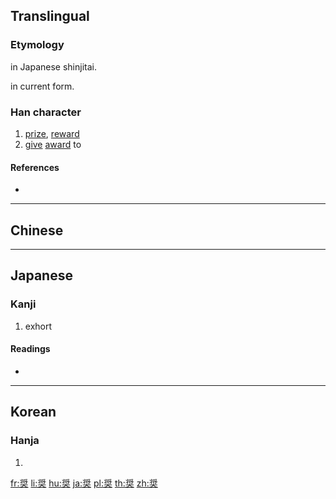 {{also|奬|獎|奖}}
==Translingual==
{{Han simplified forms|獎|奨|奖}}

===Etymology===
{{Han simp|獎|f=將|t=将|f2=犬|t2=大}} in Japanese shinjitai.

{{Han compound|大|将|ls=psc|c1=s|c2=p}} in current form.

===Han character===
{{Han char|rn=37|rad=大|as=10|sn=13|four=|canj=LIK|ids=⿱将大}}

# [[prize]], [[reward]]
# [[give]] [[award]] to

====References====
* {{Han ref|kx=0253.211|dkj=05990|dj=0515.180|hdz=10547.040|uh=5968|ud=22888}}

----

==Chinese==
{{zh-see|獎|v}}

----

==Japanese==

===Kanji===
{{ja-kanji|grade=c|rs=大10|style=s|kyu=獎}}

# exhort

====Readings====
* {{ja-readings|goon=[[そう]] (sō) {{non-joyo-reading}}|kanon=[[しょう]] (shō)|kun=[[すすめる]] (susumeru)}}

----

==Korean==

===Hanja===
{{ko-hanja|hangeul=[[장]]|rv=jang|mr=chang}}

# {{defn|lang=ko|sort=大10}}

[[fr:奨]]
[[li:奨]]
[[hu:奨]]
[[ja:奨]]
[[pl:奨]]
[[th:奨]]
[[zh:奨]]